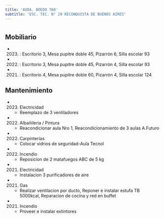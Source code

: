 ```yaml
---
title: 'AVDA. BOEDO 760'
subtitle: 'ESC. TEC. N° 29 RECONQUISTA DE BUENOS AIRES'
---
```


#


## Mobiliario

*  (2023) : Escritorio 3, Mesa pupitre doble 45, Pizarrón 6, Silla escolar 93 

*  (2022) : Escritorio 3, Mesa pupitre doble 45, Pizarrón 4, Silla escolar 93 

*  (2021) : Escritorio 4, Mesa pupitre doble 60, Pizarrón 4, Silla escolar 124 





## Mantenimiento

*  (2023) Electricidad 
    + Reemplazo de 3 ventiladores

*  (2022) Albañileria / Pintura 
    + Reacondicionar aula Nro 1, Reacondicionamiento de 3 aulas A.Futuro

*  (2022) Carpinterías 
    + Colocar vidrios de seguridad-Aula Tecnol

*  (2022) Incendio 
    + Reposicion de 2 matafuegos ABC de 5 kg

*  (2021) Electricidad 
    + Instalacion 3 purificadores de aire

*  (2021) Gas 
    + Realizar ventilacion por ducto, Reponer e instalar estufa TB 5000kcal, Reparacion de cocina y red en buffet

*  (2021) Incendio 
    + Proveer e instalar extintores



